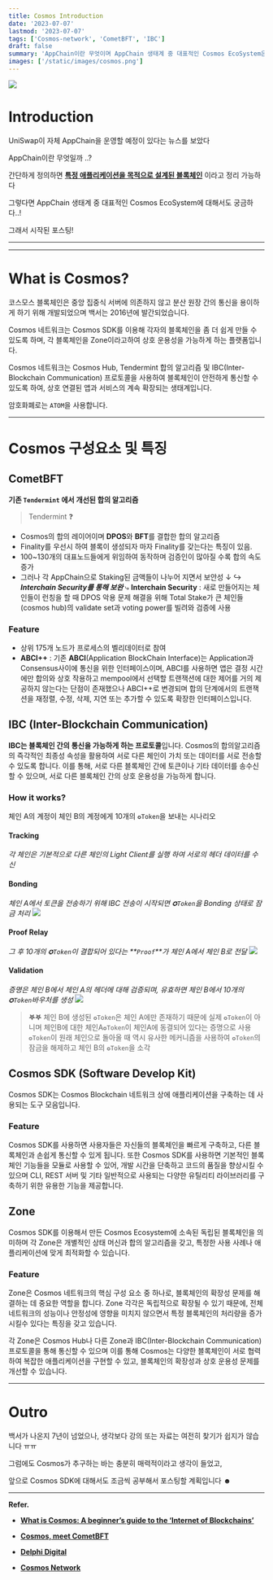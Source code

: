 ```yaml
---
title: Cosmos Introduction
date: '2023-07-07'
lastmod: '2023-07-07'
tags: ['Cosmos-network', 'CometBFT', 'IBC']
draft: false
summary: 'AppChain이란 무엇이며 AppChain 생태계 중 대표적인 Cosmos EcoSystem은 어떤 생태계일까?'
images: ['/static/images/cosmos.png']
---
```


![](/static/images/cosmos.png)

# Introduction

UniSwap이 자체 AppChain을 운영할 예정이 있다는 뉴스를 보았다

AppChain이란 무엇일까 ..?

간단하게 정의하면 <u>**특정 애플리케이션을 목적으로 설계된 블록체인**</u> 이라고 정리 가능하다

그렇다면 AppChain 생태계 중 대표적인 Cosmos EcoSystem에 대해서도 궁금하다..!

그래서 시작된 포스팅!

---

<TOCInline toc={props.toc} exclude="Introduction" />

---

# What is Cosmos?

코스모스 블록체인은 중앙 집중식 서버에 의존하지 않고 분산 원장 간의 통신을 용이하게 하기 위해 개발되었으며 백서는 2016년에 발간되었습니다.

Cosmos 네트워크는 Cosmos SDK를 이용해 각자의 블록체인을 좀 더 쉽게 만들 수 있도록 하며, 각 블록체인을 Zone이라고하여 상호 운용성을 가능하게 하는 플랫폼입니다.

Cosmos 네트워크는 Cosmos Hub, Tendermint 합의 알고리즘 및 IBC(Inter-Blockchain Communication) 프로토콜을 사용하여 블록체인이 안전하게 통신할 수 있도록 하여, 상호 연결된 앱과 서비스의 계속 확장되는 생태계입니다.

암호화폐로는 `ATOM`을 사용합니다.

---

# Cosmos 구성요소 및 특징

## CometBFT

**기존 `Tendermint` 에서 개선된 합의 알고리즘**

> Tendermint ❓

- Cosmos의 합의 레이어이며 **DPOS**와 **BFT**를 결합한 합의 알고리즘
- Finality를 우선시 하여 블록이 생성되자 마자 Finality를 갖는다는 특징이 있음.
- 100~130개의 대표노드들에게 위임하여 동작하며 검증인이 많아질 수록 합의 속도 증가
- 그러나 각 AppChain으로 Staking된 금액들이 나누어 지면서 보안성 ↓
  ↪ **_Interchain Security를 통해 보완_**
  ⤷ **Interchain Security** : 새로 만들어지는 체인들이 런칭을 할 때 DPOS 악용 문제 해결을 위해 Total Stake가 큰 체인들(cosmos hub)의 validate set과 voting power를 빌려와 검증에 사용

### Feature

- 상위 175개 노드가 프로세스의 벨리데이터로 참여
- **ABCI++** : 기존 **ABCI**(Application BlockChain Interface)는 Application과 Consensus사이에 통신을 위한 인터페이스이며, ABCI를 사용하면 앱은 결정 시간에만 합의와 상호 작용하고 mempool에서 선택할 트랜잭션에 대한 제어를 거의 제공하지 않는다는 단점이 존재했으나 ABCI++로 변경되며 합의 단계에서의 트랜잭션을 재정렬, 수정, 삭제, 지연 또는 추가할 수 있도록 확장한 인터페이스입니다.

## IBC (Inter-Blockchain Communication)

**IBC는 블록체인 간의 통신을 가능하게 하는 프로토콜**입니다.
Cosmos의 합의알고리즘의 즉각적인 최종성 속성을 활용하여 서로 다른 체인이 가치 또는 데이터를 서로 전송할 수 있도록 합니다.
이를 통해, 서로 다른 블록체인 간에 토큰이나 기타 데이터를 송수신할 수 있으며, 서로 다른 블록체인 간의 상호 운용성을 가능하게 합니다.

### How it works?

체인 A의 계정이 체인 B의 계정에게 10개의 `✪Token`을 보내는 시나리오

#### Tracking

_각 체인은 기본적으로 다른 체인의 Light Client를 실행 하여 서로의 헤더 데이터를 수신_

#### Bonding

_체인 A에서 토큰을 전송하기 위해 IBC 전송이 시작되면 `✪Token`을 Bonding 상태로 잠금 처리_ ![](https://v1.cosmos.network/images/intro/05-ibc-01.svg)

#### Proof Relay

_그 후 10개의 `✪Token`이 결합되어 있다는 **`Proof`**가 체인 A에서 체인 B로 전달_ ![](https://v1.cosmos.network/images/intro/05-ibc-02.svg)

#### Validation

_증명은 체인 B에서 체인 A의 헤더에 대해 검증되며, 유효하면 체인 B에서 10개의 `✪Token`바우처를 생성_ ![](https://v1.cosmos.network/images/intro/05-ibc-04.svg)

> **𖤐𖤐** 체인 B에 생성된 `✪Token`은 체인 A에만 존재하기 때문에 실제 `✪Token`이 아니며 체인B에 대한 체인A`✪Token`이 체인A에 동결되어 있다는 증명으로 사용
> `✪Token`이 원래 체인으로 돌아올 때 역시 유사한 메커니즘을 사용하여 `✪Token`의 잠금을 해제하고 체인 B의 `✪Token`을 소각

## Cosmos SDK (Software Develop Kit)

Cosmos SDK는 Cosmos Blockchain 네트워크 상에 애플리케이션을 구축하는 데 사용되는 도구 모음입니다.

### Feature

Cosmos SDK를 사용하면 사용자들은 자신들의 블록체인을 빠르게 구축하고, 다른 블록체인과 손쉽게 통신할 수 있게 됩니다. 또한 Cosmos SDK를 사용하면 기본적인 블록체인 기능들을 모듈로 사용할 수 있어, 개발 시간을 단축하고 코드의 품질을 향상시킬 수 있으며 CLI, REST 서버 및 기타 일반적으로 사용되는 다양한 유틸리티 라이브러리를 구축하기 위한 유용한 기능을 제공합니다.

## Zone

Cosmos SDK를 이용해서 만든 Cosmos Ecosystem에 소속된 독립된 블록체인을 의미하며 각 Zone은 개별적인 상태 머신과 합의 알고리즘을 갖고, 특정한 사용 사례나 애플리케이션에 맞게 최적화할 수 있습니다.

### Feature

Zone은 Cosmos 네트워크의 핵심 구성 요소 중 하나로, 블록체인의 확장성 문제를 해결하는 데 중요한 역할을 합니다. Zone 각각은 독립적으로 확장될 수 있기 때문에, 전체 네트워크의 성능이나 안정성에 영향을 미치지 않으면서 특정 블록체인의 처리량을 증가시킬수 있다는 특징을 갖고 있습니다.

각 Zone은 Cosmos Hub나 다른 Zone과 IBC(Inter-Blockchain Communication) 프로토콜을 통해 통신할 수 있으며 이를 통해 Cosmos는 다양한 블록체인이 서로 협력하여 복잡한 애플리케이션을 구현할 수 있고, 블록체인의 확장성과 상호 운용성 문제를 개선할 수 있습니다.

---

# Outro

백서가 나온지 7년이 넘었으나, 생각보다 강의 또는 자료는 여전히 찾기가 쉽지가 않습니다 ㅠㅠ

그럼에도 Cosmos가 추구하는 바는 충분히 매력적이라고 생각이 들었고,

앞으로 Cosmos SDK에 대해서도 조금씩 공부해서 포스팅할 계획입니다 ☻

---

**Refer.**

- **[What is Cosmos: A beginner’s guide to the ‘Internet of Blockchains’](<https://cointelegraph.com/learn/what-is-cosmos-a-beginners-guide-to-the-internet-of-blockchains#:~:text=Cosmos%20(ATOM)%20is%20the%20cryptocurrency,and%20interoperate%20between%20one%20another>)**

- **[Cosmos, meet CometBFT](https://medium.com/the-interchain-foundation/cosmos-meet-cometbft-d89f5dce60dd)**

- **[Delphi Digital](https://members.delphidigital.io/learn/abci)**

- **[Cosmos Network](https://v1.cosmos.network/intro)**
